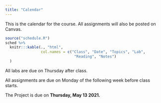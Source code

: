 ```yaml
---
title: "Calendar"
---
```


This is the calendar for the course. All assignments will also be posted on Canvas.

```r
source("schedule.R")
sched %>%
  knitr:::kable(., "html",
                col.names = c("Class", "Date", "Topics", "Lab",
                               "Reading", "Notes")
  ) 
```  

All labs are due on Thursday after class.

All assignments are due on Monday of the following week before class starts.

The Project is due on **Thursday, May 13 2021.**